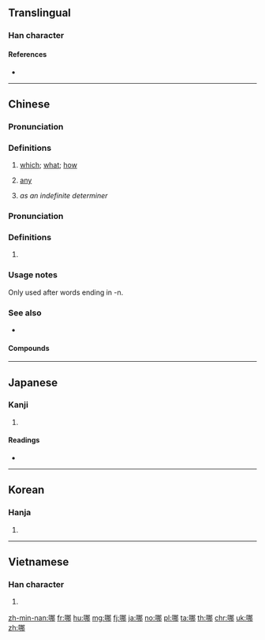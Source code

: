 {{character info/new}}
==Translingual==
{{stroke_order}}

===Han character===
{{Han char|rn=30|rad=口|as=07|sn=10|four=67027|canj=RSQL|ids=⿰口那}}

====References====
* {{Han ref|kx=0190.180|dkj=03651|dj=0410.020|hdz=10623.070|uh=54EA|ud=21738|bh=ADFE|bd=44542}}

----

==Chinese==
{{zh-forms}}

===Pronunciation===
{{zh-pron
|m=nǎ,něi
|ma=y
|c=naa4,naa1
|h=pfs=nai/nâ/nò
|mn=ná/xm,qz,zz:nó͘
|mn_note=ná - vernacular; nó͘ - literary
|w=3no,2'na
|cat=pron
}}

===Definitions===
{{zh-hanzi}}

# [[which]]; [[what]]; [[how]]
#: {{zh-x|你 更 喜歡 哪 個，這 個 還是 那 個？|Which do you prefer: this one or that one?}}
#: {{zh-x|你 是 從 哪 個 國家 來 的？|Which country are you from?}}
# [[any]]
#: {{zh-x|除 星期三 以外，我 哪 一 天 都 可以 來。|I can come any day except Wednesday.}}
# ''as an indefinite determiner''
#: {{zh-x|他 害怕 哪 天 天 會 塌 下來。|He is afraid that one day the sky will fall down.}}

===Pronunciation===
{{zh-pron
|m=na
|cat=part
}}

===Definitions===
{{zh-hanzi}}

# {{non-gloss definition|sentence-final particle, equivalent to {{zh-l|啊|tr=a}}}}

===Usage notes===
Only used after words ending in -n.

===See also===
* {{zh-l|那}}

====Compounds====
{{der5
|{{zh-l|哪邊}}
|{{zh-l|哪個}}
|{{zh-l|哪會兒}}
|{{zh-l|哪家裡}}
|{{zh-l|哪裡}}
|{{zh-l|哪門子}}
|{{zh-l|哪能}}
|{{zh-l|哪怕}}
|{{zh-l|哪兒}}
|{{zh-l|哪兒的話}}
|{{zh-l|哪天}}
|{{zh-l|哪些}}
|{{zh-l|哪樣}}
|{{zh-l|哪吒}}
}}

{{zh-cat|Beginning}}

----

==Japanese==

===Kanji===
{{ja-kanji|grade=|rs=口07}}

# {{defn|lang=ja|sort=口07}}

====Readings====
* {{ja-readings|on=[[だ]] (da), [[な]] (na)|kun=}}

----

==Korean==

===Hanja===
{{ko-hanja|hangeul=나|mr=na}}

# {{defn|lang=ko|sort=口07}}

----

==Vietnamese==

===Han character===
{{vi-hantu|[[ná]], [[nư]], [[na]], [[nạ]]|rs=口07}}

# {{defn|lang=vi|sort=口07}}

[[zh-min-nan:哪]]
[[fr:哪]]
[[hu:哪]]
[[mg:哪]]
[[fj:哪]]
[[ja:哪]]
[[no:哪]]
[[pl:哪]]
[[ta:哪]]
[[th:哪]]
[[chr:哪]]
[[uk:哪]]
[[zh:哪]]